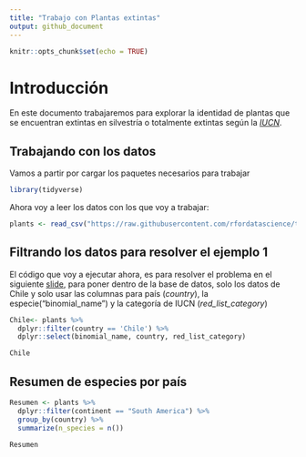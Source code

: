 ```yaml
---
title: "Trabajo con Plantas extintas"
output: github_document
---
```


```r
knitr::opts_chunk$set(echo = TRUE)
```

# Introducción

En este documento trabajaremos para explorar la identidad de plantas que se encuentran extintas en silvestría o totalmente extintas según la [*IUCN*](https://www.iucnredlist.org/).

## Trabajando con los datos

Vamos a partir por cargar los paquetes necesarios para trabajar

```r
library(tidyverse)
```

Ahora voy a leer los datos con los que voy a trabajar:

```r
plants <- read_csv("https://raw.githubusercontent.com/rfordatascience/tidytuesday/master/data/2020/2020-08-18/plants.csv")
```

## Filtrando los datos para resolver el ejemplo 1

El código que voy a ejecutar ahora, es para resolver el problema en el siguiente [slide](https://derek-corcoran-barrios.github.io/CursoProgrPres/Clase2/Clase2InvestigacionReproducible.html#29), para poner dentro de la base de datos, solo los datos de Chile y solo usar las columnas para país (*country*), la especie("binomial_name") y la categoría de IUCN (*red_list_category*)

```r
Chile<- plants %>% 
  dplyr::filter(country == 'Chile') %>% 
  dplyr::select(binomial_name, country, red_list_category)

Chile

```

## Resumen de especies por país

```r
Resumen <- plants %>% 
  dplyr::filter(continent == "South America") %>% 
  group_by(country) %>% 
  summarize(n_species = n())

Resumen

```






